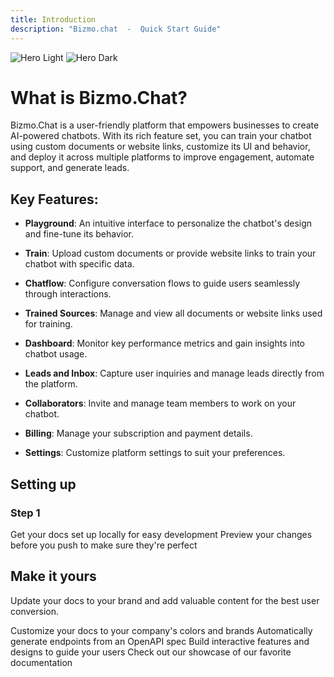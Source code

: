 ```yaml
---
title: Introduction
description: "Bizmo.chat  -  Quick Start Guide"
---
```


<img alt="Hero Light" classname="block dark:hidden" src="/images/hero.png" />

<img alt="Hero Dark" classname="hidden dark:block" src="/images/hero.png" />

# What is Bizmo.Chat?

Bizmo.Chat is a user-friendly platform that empowers businesses to create AI-powered chatbots. With its rich feature set, you can train your chatbot using custom documents or website links, customize its UI and behavior, and deploy it across multiple platforms to improve engagement, automate support, and generate leads.

## Key Features:

* **Playground**: An intuitive interface to personalize the chatbot's design and fine-tune its behavior.

* **Train**: Upload custom documents or provide website links to train your chatbot with specific data.

* **Chatflow**: Configure conversation flows to guide users seamlessly through interactions.

* **Trained Sources**: Manage and view all documents or website links used for training.

* **Dashboard**: Monitor key performance metrics and gain insights into chatbot usage.

* **Leads and Inbox**: Capture user inquiries and manage leads directly from the platform.

* **Collaborators**: Invite and manage team members to work on your chatbot.

* **Billing**: Manage your subscription and payment details.

* **Settings**: Customize platform settings to suit your preferences.

## Setting up

### Step 1

<CardGroup cols={2}>
  <Card title="Edit Your Docs" icon="pen-to-square" href="https://mintlify.com/docs/quickstart">
    Get your docs set up locally for easy development
  </Card>

  <Card title="Preview Changes" icon="image" href="https://mintlify.com/docs/development">
    Preview your changes before you push to make sure they're perfect
  </Card>
</CardGroup>

## Make it yours

Update your docs to your brand and add valuable content for the best user conversion.

<CardGroup cols={2}>
  <Card title="Customize Style" icon="palette" href="https://mintlify.com/docs/settings/global">
    Customize your docs to your company's colors and brands
  </Card>

  <Card title="Reference APIs" icon="code" href="https://mintlify.com/docs/api-playground/openapi">
    Automatically generate endpoints from an OpenAPI spec
  </Card>

  <Card title="Add Components" icon="screwdriver-wrench" href="https://mintlify.com/docs/content/components/accordions">
    Build interactive features and designs to guide your users
  </Card>

  <Card title="Get Inspiration" icon="stars" href="https://mintlify.com/customers">
    Check out our showcase of our favorite documentation
  </Card>
</CardGroup>